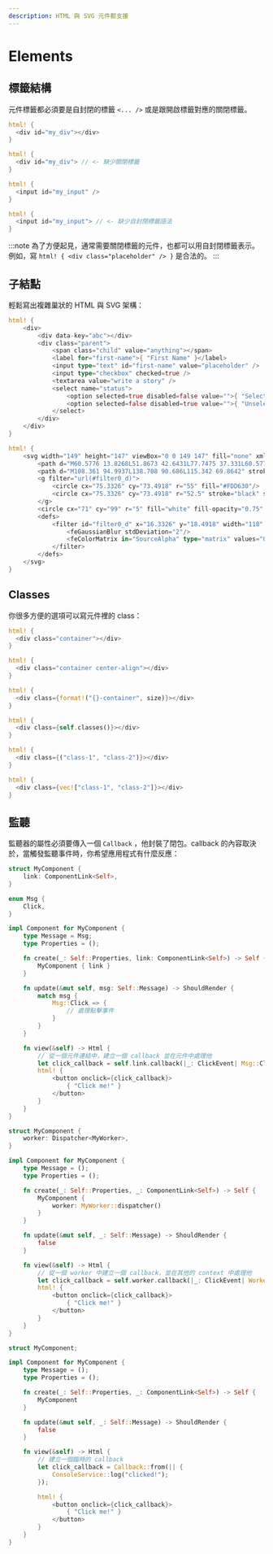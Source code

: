 ```yaml
---
description: HTML 與 SVG 元件都支援
---
```


# Elements

## 標籤結構

元件標籤都必須要是自封閉的標籤 `<... />` 或是跟開啟標籤對應的關閉標籤。

<!--DOCUSAURUS_CODE_TABS-->
<!--Open - Close-->

```rust
html! {
  <div id="my_div"></div>
}
```

<!--INVALID-->

```rust
html! {
  <div id="my_div"> // <- 缺少關閉標籤
}
```

<!--Self-Closing-->

```rust
html! {
  <input id="my_input" />
}
```

<!--INVALID-->

```rust
html! {
  <input id="my_input"> // <- 缺少自封閉標籤語法
}
```

<!--END_DOCUSAURUS_CODE_TABS-->

:::note
為了方便起見，通常需要關閉標籤的元件，也都可以用自封閉標籤表示。例如，寫 `html! { <div class="placeholder" /> }` 是合法的。
:::

## 子結點

輕鬆寫出複雜巢狀的 HTML 與 SVG 架構：

<!--DOCUSAURUS_CODE_TABS-->
<!--HTML-->

```rust
html! {
    <div>
        <div data-key="abc"></div>
        <div class="parent">
            <span class="child" value="anything"></span>
            <label for="first-name">{ "First Name" }</label>
            <input type="text" id="first-name" value="placeholder" />
            <input type="checkbox" checked=true />
            <textarea value="write a story" />
            <select name="status">
                <option selected=true disabled=false value="">{ "Selected" }</option>
                <option selected=false disabled=true value="">{ "Unselected" }</option>
            </select>
        </div>
    </div>
}
```

<!--SVG-->

```rust
html! {
    <svg width="149" height="147" viewBox="0 0 149 147" fill="none" xmlns="http://www.w3.org/2000/svg">
        <path d="M60.5776 13.8268L51.8673 42.6431L77.7475 37.331L60.5776 13.8268Z" fill="#DEB819"/>
        <path d="M108.361 94.9937L138.708 90.686L115.342 69.8642" stroke="black" stroke-width="4" stroke-linecap="round" stroke-linejoin="round"/>
        <g filter="url(#filter0_d)">
            <circle cx="75.3326" cy="73.4918" r="55" fill="#FDD630"/>
            <circle cx="75.3326" cy="73.4918" r="52.5" stroke="black" stroke-width="5"/>
        </g>
        <circle cx="71" cy="99" r="5" fill="white" fill-opacity="0.75" stroke="black" stroke-width="3"/>
        <defs>
            <filter id="filter0_d" x="16.3326" y="18.4918" width="118" height="118" filterUnits="userSpaceOnUse" color-interpolation-filters="sRGB">
                <feGaussianBlur stdDeviation="2"/>
                <feColorMatrix in="SourceAlpha" type="matrix" values="0 0 0 0 0 0 0 0 0 0 0 0 0 0 0 0 0 0 127 0"/>
            </filter>
        </defs>
    </svg>
}
```

<!--END_DOCUSAURUS_CODE_TABS-->

## Classes

你很多方便的選項可以寫元件裡的 class：

<!--DOCUSAURUS_CODE_TABS-->
<!--Literal-->

```rust
html! {
  <div class="container"></div>
}
```

<!--Multiple-->

```rust
html! {
  <div class="container center-align"></div>
}
```

<!--Interpolated-->

```rust
html! {
  <div class={format!("{}-container", size)}></div>
}
```

<!--Expression-->

```rust
html! {
  <div class={self.classes()}></div>
}
```

<!--Tuple-->

```rust
html! {
  <div class={("class-1", "class-2")}></div>
}
```

<!--Vector-->

```rust
html! {
  <div class={vec!["class-1", "class-2"]}></div>
}
```

<!--END_DOCUSAURUS_CODE_TABS-->

## 監聽

監聽器的屬性必須要傳入一個 `Callback` ，他封裝了閉包。callback 的內容取決於，當觸發監聽事件時，你希望應用程式有什麼反應：

<!--DOCUSAURUS_CODE_TABS-->
<!--Component Handler-->

```rust
struct MyComponent {
    link: ComponentLink<Self>,
}

enum Msg {
    Click,
}

impl Component for MyComponent {
    type Message = Msg;
    type Properties = ();

    fn create(_: Self::Properties, link: ComponentLink<Self>) -> Self {
        MyComponent { link }
    }

    fn update(&mut self, msg: Self::Message) -> ShouldRender {
        match msg {
            Msg::Click => {
                // 處理點擊事件
            }
        }
    }

    fn view(&self) -> Html {
        // 從一個元件連結中，建立一個 callback 並在元件中處理他
        let click_callback = self.link.callback(|_: ClickEvent| Msg::Click);
        html! {
            <button onclick={click_callback}>
                { "Click me!" }
            </button>
        }
    }
}
```

<!--Agent Handler-->

```rust
struct MyComponent {
    worker: Dispatcher<MyWorker>,
}

impl Component for MyComponent {
    type Message = ();
    type Properties = ();

    fn create(_: Self::Properties, _: ComponentLink<Self>) -> Self {
        MyComponent {
            worker: MyWorker::dispatcher()
        }
    }

    fn update(&mut self, _: Self::Message) -> ShouldRender {
        false
    }

    fn view(&self) -> Html {
        // 從一個 worker 中建立一個 callback，並在其他的 context 中處理他
        let click_callback = self.worker.callback(|_: ClickEvent| WorkerMsg::Process);
        html! {
            <button onclick={click_callback}>
                { "Click me!" }
            </button>
        }
    }
}
```

<!--Other Cases-->

```rust
struct MyComponent;

impl Component for MyComponent {
    type Message = ();
    type Properties = ();

    fn create(_: Self::Properties, _: ComponentLink<Self>) -> Self {
        MyComponent
    }

    fn update(&mut self, _: Self::Message) -> ShouldRender {
        false
    }

    fn view(&self) -> Html {
        // 建立一個臨時的 callback
        let click_callback = Callback::from(|| {
            ConsoleService::log("clicked!");
        });

        html! {
            <button onclick={click_callback}>
                { "Click me!" }
            </button>
        }
    }
}
```

<!--END_DOCUSAURUS_CODE_TABS-->
